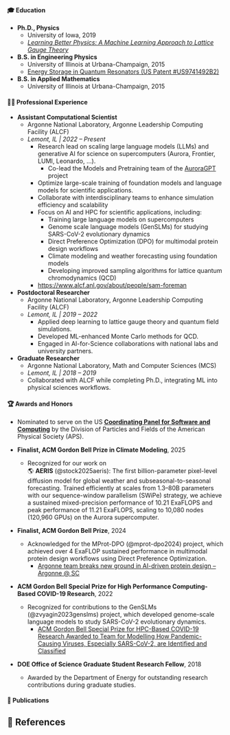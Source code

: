 #### 🎓 Education

- **Ph.D., Physics**  
    - University of Iowa, 2019  
    - [_Learning Better Physics: A Machine Learning Approach to Lattice Gauge Theory_](https://www.proquest.com/openview/95d7f7c12da8da8aa5ead3ac0f6ca0e8/1?cbl=18750&diss=y&pq-origsite=gscholar)

- **B.S. in Engineering Physics**  
    - University of Illinois at Urbana-Champaign, 2015
    - [Energy Storage in Quantum Resonators (US Patent #US9741492B2)](https://patents.google.com/patent/US9741492B2/en)

- **B.S. in Applied Mathematics**
    - University of Illinois at Urbana-Champaign, 2015

#### 🧑‍🔬 Professional Experience

- **Assistant Computational Scientist**  
    - Argonne National Laboratory, Argonne Leadership Computing Facility (ALCF)  
    - *Lemont, IL | 2022 – Present*
        - Research lead on scaling large language models (LLMs) and generative AI for science on supercomputers (Aurora, Frontier, LUMI, Leonardo, ...).
            - Co-lead the Models and Pretraining team of the [AuroraGPT](https://auroragpt.anl.gov) project
        - Optimize large-scale training of foundation models and language models for scientific applications.  
        - Collaborate with interdisciplinary teams to enhance simulation efficiency and scalability
        - Focus on AI and HPC for scientific applications, including:
            - Training large language models on supercomputers
            - Genome scale language models (GenSLMs) for studying SARS-CoV-2 evolutionary dynamics
            - Direct Preference Optimization (DPO) for multimodal protein design workflows
            - Climate modeling and weather forecasting using foundation models
            - Developing improved sampling algorithms for lattice quantum chromodynamics (QCD)
        - [https://www.alcf.anl.gov/about/people/sam-foreman](https://www.alcf.anl.gov/about/people/sam-foreman)

- **Postdoctoral Researcher**  
    - Argonne National Laboratory, Argonne Leadership Computing Facility (ALCF)  
    - *Lemont, IL | 2019 – 2022*  
        - Applied deep learning to lattice gauge theory and quantum field simulations.
        - Developed ML-enhanced Monte Carlo methods for QCD.
        - Engaged in AI-for-Science collaborations with national labs and university partners.

- **Graduate Researcher**
    - Argonne National Laboratory, Math and Computer Sciences (MCS) 
    - *Lemont, IL | 2018 – 2019*  
    - Collaborated with ALCF while completing Ph.D., integrating ML into physical sciences workflows.

#### 🏆 Awards and Honors

- Nominated to serve on the US 
  [**Coordinating Panel for Software and Computing**](https://imfisk.github.io/CPSC/)
  by the Division of Particles and Fields of the American Physical Society
  (APS).

- **Finalist, ACM Gordon Bell Prize in Climate Modeling**, 2025
  - Recognized for our work on  
    🌎 **AERIS** (@stock2025aeris): The first billion-parameter pixel-level diffusion model for
    global weather and subseasonal-to-seasonal forecasting. Trained efficiently
    at scales from 1.3–80B parameters with our sequence-window parallelism
    (SWiPe) strategy, we achieve a sustained mixed-precision performance of 10.21
    ExaFLOPS and peak performance of 11.21 ExaFLOPS, scaling to 10,080 nodes
    (120,960 GPUs) on the Aurora supercomputer.

- **Finalist, ACM Gordon Bell Prize**, 2024
  - Acknowledged for the MProt-DPO (@mprot-dpo2024) project, which achieved
    over 4 ExaFLOP sustained performance in multimodal protein design workflows
    using Direct Preference Optimization.
    - [Argonne team breaks new ground in AI-driven protein design – Argonne @ SC](https://sc.cels.anl.gov/gordon-bell-argonne-team-breaks-new-ground-in-ai-driven-protein-design/)

- **ACM Gordon Bell Special Prize for High Performance Computing-Based COVID-19 Research**, 2022
  - Recognized for contributions to the GenSLMs (@zvyagin2023genslms) project,
    which developed genome-scale language models to study SARS-CoV-2 evolutionary
    dynamics.
    - [ACM Gordon Bell Special Prize for HPC-Based COVID-19 Research Awarded to Team for Modelling How Pandemic-Causing Viruses, Especially SARS-CoV-2, are Identified and Classified](https://www.acm.org/media-center/2022/november/gordon-bell-special-prize-covid-research-2022)

- **DOE Office of Science Graduate Student Research Fellow**, 2018
  - Awarded by the Department of Energy for outstanding research contributions during graduate studies.

#### 📄 Publications

## 📓 References

::: {#refs}
:::
